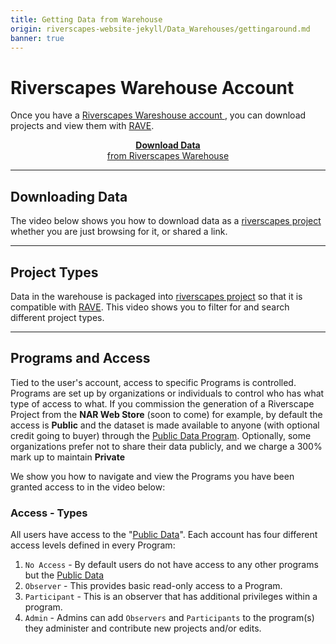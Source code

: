 ```yaml
---
title: Getting Data from Warehouse
origin: riverscapes-website-jekyll/Data_Warehouses/gettingaround.md
banner: true
---
```


# Riverscapes Warehouse Account

Once you have a  [Riverscapes Wareshouse account ](/Data_Warehouses/signup), you can download projects and view them with [RAVE](http://rave.riverscapes.net).

<div align="center">
<a href="http://data.riverscapes.net" ><RSStaticImage src="/images/data/RiverscapesWarehouseCloud_32png.png" />  <strong>Download Data</strong><br /> from Riverscapes Warehouse </a>
</div>

------------

## Downloading Data
The video below shows you how to download data as a [riverscapes project](/Tools/Technical_Reference/Documentation_Standards/Riverscapes_Projects/) whether you are just browsing for it, or shared a link.

<Youtube embedId="xs45XB-YH6Q" />

------------
## Project Types
Data in the warehouse is packaged into  [riverscapes project](/Tools/Technical_Reference/Documentation_Standards/Riverscapes_Projects/) so that it is compatible with [RAVE](http://rave.riverscapes.net). This video shows you to filter for and search different project types.

<Youtube embedId="vkt6ChLg_bU" />

------------

## Programs and Access

Tied to the user's account, access to specific Programs is controlled. Programs are set up by organizations or individuals to control who has what type of access to what. If you commission the generation of a Riverscape Project from the **NAR Web Store** (soon to come) for example, by default the access is **Public** and the dataset is made available to anyone (with optional credit going to buyer) through the [Public Data Program](https://data.riverscapes.net/#/PUBLIC_DATA). Optionally, some organizations prefer not to share their data publicly, and we charge a 300% mark up to maintain **Private**    

We show you how to navigate  and view the Programs you have been granted access to in the video below:

<Youtube embedId="6cshZlZKlZQ" />


###  Access - Types

<RSStaticImage  src="/images/data/Access.png" to="https://data.riverscapes.net/"/> All users have access to the "[Public Data](https://data.riverscapes.net/#/PUBLIC_DATA)". Each account has four different access levels defined in every Program:

1. `No Access` - By default users do not have access to any other programs but the [Public Data](https://data.riverscapes.net/#/PUBLIC_DATA)
2. `Observer` - This provides basic read-only access to a Program.
3. `Participant` - This is an observer that has additional privileges within a program.
4. `Admin` - Admins can add `Observers` and `Participants` to the program(s) they administer and contribute new projects and/or edits.

